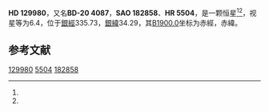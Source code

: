 {{Starbox begin
| name = HD 129980
}}
{{Starbox observe
| epoch = [[J2000.0|J2000.0]]
| constell = {{星座名待查}}<ref name=SIMBAD>{{cite web
 | url=http://simbad.u-strasbg.fr/simbad/sim-id?Ident=HR+5504
 | title =Pulsating variable Star
 | publisher=Centre de Données astronomiques de Strasbourg
 | work=SIMBAD
 | accessdate=2012-07-13}}</ref><ref name=DATA>{{cite web
 | url=http://vizier.u-strasbg.fr/viz-bin/VizieR-5?-out.add=.&-source=5050&-corr=PK=HR&-out.max=9999&HR=5504
 | title=VizieR Detailed Page
 | accessdate=2012-07-13
 | archive-date=2016-03-04
 | archive-url=https://web.archive.org/web/20160304224241/http://vizier.u-strasbg.fr/viz-bin/VizieR-5?-out.add=.&-source=5050&-corr=PK=HR&-out.max=9999&HR=5504
 | dead-url=no
 }}</ref>
| 星官 = 
| ra = {{RA|14|46|10.9}}<ref name=SIMBAD /><ref name=DATA />
| dec = {{DEC|-21|10|34}}<ref name=SIMBAD /><ref name=DATA />
| appmag_v = 6.4<ref name=SIMBAD /><ref name=DATA />
}}
{{Starbox character
| class = F7V<ref name=SIMBAD /><ref name=DATA />
| b-v = 0.58<ref name=SIMBAD /><ref name=DATA />
| u-b = 0.15<ref name=SIMBAD /><ref name=DATA />
| r-i = <ref name=SIMBAD /><ref name=DATA />
| variable = 
}}
{{Starbox astrometry
| radial_v = 0.15
| prop_mo_ra = 0
| parallax = 0.026
| p_error =
}}
{{Starbox catalog
| names =BD-20 4087，[[SAO星表|SAO]] 182858，[[HD星表|HD]] 129980，[[HR星表|HR]] 5504}}
{{Starbox reference |Simbad=HR+5504}}
{{Starbox end}}

'''HD 129980'''，又名'''BD-20 4087'''，'''SAO 182858'''、'''HR 5504'''，是一颗恒星<ref name=SIMBAD /><ref name=DATA />，视星等为6.4，位于[[銀道座標系|銀經]]335.73，[[銀道座標系|銀緯]]34.29，其[[B1900.0|B1900.0]]坐标为赤經{{RA|14|40|30.4}}，赤緯{{DEC|-20|34.29|7}}。

== 参考文献 ==
{{reflist}}

{{star-stub}}

[[Category:HD和HDE天體|129980]]
[[Category:HR天體|5504]]
[[Category:SAO天體|182858]]